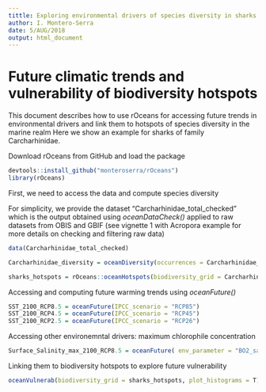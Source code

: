 ```yaml
---
tittle: Exploring environmental drivers of species diversity in sharks
author: I. Montero-Serra
date: 5/AUG/2018
output: html_document
---
```


# Future climatic trends and vulnerability of biodiversity hotspots

This document describes how to use rOceans for accessing future trends in environmental drivers and link them to hotspots of species diversity in the marine realm Here we show an example for sharks of family Carcharhinidae.  

Download rOceans from GitHub and load the package

```r
devtools::install_github("monteroserra/rOceans")
library(rOceans)

```

First, we need to access the data and compute species diversity

For simplicity, we provide the dataset "Carcharhinidae_total_checked" which is the output obtained using *oceanDataCheck()* applied to raw datasets from OBIS and GBIF (see vignette 1 with Acropora example for more details on checking and filtering raw data)

```r
data(Carcharhinidae_total_checked)

Carcharhinidae_diversity = oceanDiversity(occurrences = Carcharhinidae_total_checked, print=F)

```

```r

sharks_hotspots = rOceans::oceanHotspots(biodiversity_grid = Carcharhinidae_diversity[[3]], map_hotspots =T)

```

Accessing and computing future warming trends  using *oceanFuture()*
```r
SST_2100_RCP8.5 = oceanFuture(IPCC_scenario = "RCP85")
SST_2100_RCP4.5 = oceanFuture(IPCC_scenario = "RCP45")
SST_2100_RCP2.5 = oceanFuture(IPCC_scenario = "RCP26")
```

Accessing other environemntal drivers: maximum chlorophile concentration

```r

Surface_Salinity_max_2100_RCP8.5 = oceanFuture( env_parameter = "BO2_salinitymax_ss")

```

Linking them to biodiversity hotspots to explore future vulnerability
```r

oceanVulnerab(biodiversity_grid = sharks_hotspots, plot_histograms = T)

```

